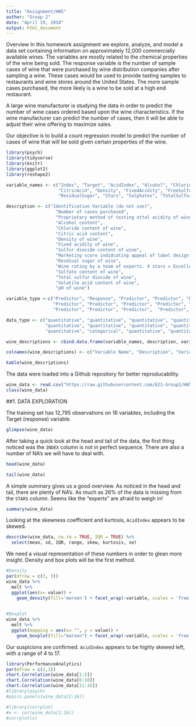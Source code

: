 ```yaml
---
title: "Assignment/HW5"
author: "Group 2"
date: "April 19, 2018"
output: html_document
---
```

Overview
In this homework assignment we explore, analyze, and model a data set containing information on approximately 12,000 commercially available wines. The variables are mostly related to the chemical properties of the wine being sold. The response variable is the number of sample cases of wine that were purchased by wine distribution companies after sampling a wine. These cases would be used to provide tasting samples to restaurants and wine stores around the United States. The more sample cases purchased, the more likely is a wine to be sold at a high end restaurant. 

A large wine manufacturer is studying the data in order to predict the number of wine cases ordered based upon the wine characteristics. If the wine manufacturer can predict the number of cases, then it will be able to adjust their wine offering to maximize sales.

Our objective is to build a count regression model to predict the number of cases of wine that will be sold
given certain properties of the wine. 
```r
library(psych)
library(tidyverse)
library(knitr)
library(ggplot2)
library(reshape2)

```

```r
variable_names <- c("Index", "Target", "AcidIndex", "Alcohol", "Chlorides", 
                    "CitricAcid", "Density", "FixedAcidity", "FreeSulfurDioxide", "LabelAppeal", 
                    "ResidualSugar", "Stars", "Sulphates", "TotalSulfurDioxide", "VolatileAcidity", "pH")

description <- c("Identification Variable (do not use)", 
                   "Number of cases purchased", 
                   "Proprietary method of testing ottal acidity of wine by using a weighted average", 
                   "Alcohol content", 
                   "Chloride content of wine",
                   "Citric acid content",
                   "Density of wine",
                   "Fixed acidity of wine",
                   "Sulfur dioxide content of wine",
                   "Marketing score indidcating appeal of label design for consumers. Positive is like, negative is dislike",
                   "Resdiual sugar of wine",
                   "Wine rating by a team of experts. 4 stars = Excellent, 1 star = Poor",
                   "Sulfate content of wine",
                   "Total sulfur dioxide of wine",
                   "Volatile acid content of wine",
                   "pH of wine")

variable_type <-c("Predictor", "Response", "Predictor", "Predictor", "Predictor", 
                  "Predictor", "Predictor", "Predictor", "Predictor", "Predictor", 
                  "Predictor", "Predictor", "Predictor",  "Predictor",  "Predictor",  "Predictor")

data_type <- c("quantitative", "quantitative", "quantitative", "quantitative", "quantitative", 
               "quantitative", "quantitative", "quantitative", "quantitative", "categorical", 
               "quantitative", "categorical", "quantitative", "quantitative", "quantitative", "quantitative")

wine_descriptions <- cbind.data.frame(variable_names, description, variable_type, data_type)

colnames(wine_descriptions) <- c("Variable Name", "Description", "Variable Type", "Data Type") 

kable(wine_descriptions)
```



The data were loaded into a Github repository for better reproducability. 
```r
wine_data <- read.csv("https://raw.githubusercontent.com/621-Group2/HW5/master/wine-training-data.csv")
class(wine_data)
```

##1. DATA EXPLORATION

The training set has 12,795 observations on 16 variables, including the Target (response) variable.
```r
glimpse(wine_data)
```
After taking a quick look at the head and tail of the data, the first thing noticed was the `INDEX` column is not in perfect sequence. There are also a number of NA's we will have to deal with. 
```r
head(wine_data)

tail(wine_data)
```
A simple summary gives us a good overview. As noticed in the head and tail, there are plenty of NA's. As much as 26% of the data is missing from the `STARS` column. Seems like the "experts" are afraid to weigh in!
```r
summary(wine_data)
```

Looking at the skewness coefficient and kurtosis, `AcidIndex` appears to be skewed.
```r
describe(wine_data, na.rm = TRUE, IQR = TRUE) %>% 
  select(mean, sd, IQR, range, skew, kurtosis, se)
```

We need a visual representation of these numbers in order to glean more insight. Density and box plots will be the first method.
```r

#Density
par(mfrow = c(3, 3))
wine_data %>%  
  melt %>% 
  ggplot(aes(x= value)) + 
    geom_density(fill='maroon') + facet_wrap(~variable, scales = 'free')
  

#Boxplot
wine_data %>%
  melt %>%
  ggplot(mapping = aes(x= "", y = value)) + 
    geom_boxplot(fill="maroon") + facet_wrap(~variable, scales = 'free')
```
Our suspicions are confirmed. `AcidIndex` appears to be highly skewed left, with a range of 4 to 17. 

```r
library(PerformanceAnalytics)
par(mfrow = c(2,1))
chart.Correlation(wine_data[1:5])
chart.Correlation(wine_data[6:10])
chart.Correlation(wine_data[11:16])
#library(psych)
#pairs.panels(wine_data[2:16])

#library(corrplot)
#x <- cor(wine_data[1:16])
#corrplot(x)
```








